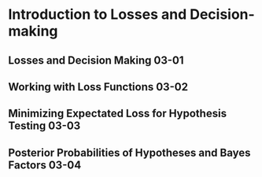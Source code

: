 # Introduction to Losses and Decision-making

## Losses and Decision Making 03-01

## Working with Loss Functions 03-02

## Minimizing Expectated Loss for Hypothesis Testing 03-03

## Posterior Probabilities of Hypotheses and Bayes Factors 03-04
